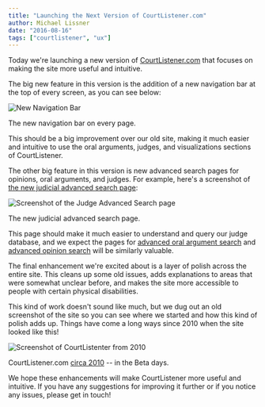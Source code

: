 ```yaml
---
title: "Launching the Next Version of CourtListener.com"
author: Michael Lissner
date: "2016-08-16"
tags: ["courtlistener", "ux"]
---
```


Today we're launching a new version of [CourtListener.com][cl] that focuses on making the site more useful and intuitive. 

The big new feature in this version is the addition of a new navigation bar at the top of every screen, as you can see below:
   
<div className="left-image">
    <img src="/images/navbar.png"
         alt="New Navigation Bar"
         className="img-responsive border"/>
    <p className="caption">The new navigation bar on every page.</p>
</div>
<div className="clearfix"></div>

This should be a big improvement over our old site, making it much easier and intuitive to use the oral arguments, judges, and visualizations sections of CourtListener.

The other big feature in this version is new advanced search pages for opinions, oral arguments, and judges. For example, here's a screenshot of [the new judicial advanced search page][1]:

<div className="left-image">
    <img src="/images/adv-search-judges.png"
         alt="Screenshot of the Judge Advanced Search page"
         className="img-responsive border"/>
    <p className="caption">The new judicial advanced search page.</p>
</div>
<div className="clearfix"></div>


This page should make it much easier to understand and query our judge database, and we expect the pages for [advanced oral argument search][2] and [advanced opinion search][3] will be similarly valuable.

The final enhancement we're excited about is a layer of polish across the entire site. This cleans up some old issues, adds explanations to areas that were somewhat unclear before, and makes the site more accessible to people with certain physical disabilities. 

This kind of work doesn't sound like much, but we dug out an old screenshot of the site so you can see where we started and how this kind of polish adds up. Things have come a long ways since 2010 when the site looked like this!

<div className="left-image">
    <img src="/images/cl-2010.png"
         alt="Screenshot of CourtListenter from 2010"
         className="img-responsive border"/>
    <p className="caption">CourtListener.com <a href="https://web.archive.org/web/20100328140211/http://courtlistener.com/">circa 2010</a> -- in the Beta days.</p>
</div>
<div className="clearfix"></div>

We hope these enhancements will make CourtListener more useful and intuitive. If you have any suggestions for improving it further or if you notice any issues, please get in touch!


[1]: https://www.courtlistener.com/person/
[2]: https://www.courtlistener.com/audio/
[3]: https://www.courtlistener.com/opinion/
[cl]: https://www.courtlistener.com/
